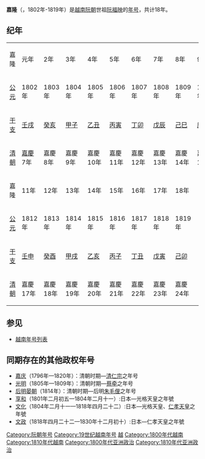 {{Eranamebox|年号=嘉隆
|起讫时间= 1802年－1819年
|政权= [[阮朝|阮朝]]
|帝王=[[阮福映|阮福映]]
|历时= 18年
|timeline= <timeline>
ImageSize  = width:200 height:50
PlotArea   = width:180 height:30 left:10 bottom:20
TimeAxis   = orientation:horizontal
DateFormat = yyyy
Period     = from:1802 till:1945
AlignBars  = early
ScaleMajor = increment:60 start:1802
Colors =
  id:canvas value:rgb(1,1,0.85)
BackgroundColors = canvas:canvas
PlotData =
  width:15 color:black
  bar:era from:start till:end color:black
  bar:era from:1802 till:1819 color:red
  at:1819 mark:(line,white)
</timeline>
|说明=<span style="color: red">嘉隆</span>在'''阮朝'''时期的位置。

}}
'''嘉隆'''（{{vie|v=Gia Long|hn=嘉隆}}，1802年-1819年）是[[越南|越南]][[阮朝|阮朝]]世祖[[阮福映|阮福映]]的[[年号|年号]]，共计18年。

==纪年==

{| class="wikitable" style="background-color:#ffffff;text-align:center"
|- style="background-color:#cccccc;font-weight:bold"
|嘉隆||元年||2年||3年||4年||5年||6年||7年||8年||9年||10年
|- 
![[公元|公元]]
|1802年||1803年||1804年||1805年||1806年||1807年||1808年||1809年||1810年||1811年
|- 
![[干支|干支]]
|[[壬戌|壬戌]]||[[癸亥|癸亥]]||[[甲子|甲子]]||[[乙丑|乙丑]]||[[丙寅|丙寅]]||[[丁卯|丁卯]]||[[戊辰|戊辰]]||[[己巳|己巳]]||[[庚午|庚午]]||[[辛未|辛未]] 
|-
![[清朝|清朝]]
|[[嘉庆|嘉慶]]7年||嘉慶8年||嘉慶9年||嘉慶10年||嘉慶11年||嘉慶12年||嘉慶13年||嘉慶14年||嘉慶15年||嘉慶16年
|- style="background-color:#cccccc;font-weight:bold"
|嘉隆||11年||12年||13年||14年||15年||16年||17年||18年
|- 
![[公元|公元]]
|1812年||1813年||1814年||1815年||1816年||1817年||1818年||1819年
|- 
![[干支|干支]]
|[[壬申|壬申]]||[[癸酉|癸酉]]||[[甲戌|甲戌]]||[[乙亥|乙亥]]||[[丙子|丙子]]||[[丁丑|丁丑]]||[[戊寅|戊寅]]||[[己卯|己卯]]
|-
![[清朝|清朝]]
|嘉慶17年||嘉慶18年||嘉慶19年||嘉慶20年||嘉慶21年||嘉慶22年||嘉慶23年||嘉慶24年
|}
==参见==
*[[越南年号列表|越南年号列表]]

== 同期存在的其他政权年号 ==
* [[嘉庆|嘉庆]]（1796年—1820年）：清朝时期—[[嘉庆帝|清仁宗]]之年号
* [[光明_(蔡牵)|光明]]（1805年—1809年）：清朝时期—[[蔡牵|蔡牵]]之年号
* [[后明晏朝|后明晏朝]]（1814年）：清朝时期—后明[[朱毛俚|朱毛俚]]之年号
* [[享和|享和]]（1801年二月初五—1804年二月十一）:日本—光格天皇之年號
* [[文化_(日本)|文化]]（1804年二月十一—1818年四月二十二）:日本—光格天皇、[[仁孝天皇|仁孝天皇]]之年號
* [[文政|文政]]（1818年四月二十二—1830年十二月初十）:日本—仁孝天皇之年號
{{年号|[[西山朝|西山朝]]：[[宝兴_(阮光缵)|宝興]]|[[越南年号列表|越南阮朝年号]]|[[明命|明命]]}}
{{越南年號}}
[[Category:阮朝年号|Category:阮朝年号]]
[[Category:19世纪越南年号|Category:19世纪越南年号]]
[[Category:一世一元年號|越]]
[[Category:1800年代越南|Category:1800年代越南]]
[[Category:1810年代越南|Category:1810年代越南]]
[[Category:1800年代亚洲政治|Category:1800年代亚洲政治]]
[[Category:1810年代亚洲政治|Category:1810年代亚洲政治]]